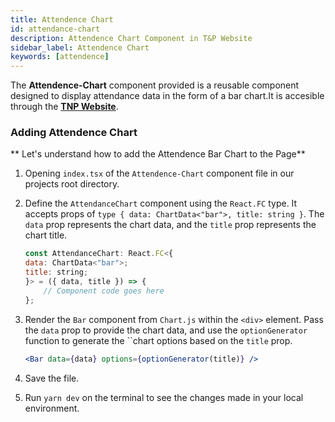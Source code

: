 ```yaml
---
title: Attendence Chart
id: attendance-chart
description: Attendence Chart Component in T&P Website
sidebar_label: Attendence Chart
keywords: [attendence]
---
```


The **Attendence-Chart** component provided is a reusable component designed to display attendance data in the form of a bar chart.It is accesible through the [**TNP Website**](https://tnp.tcetmumbai.in/).

### Adding Attendence Chart 

** Let's understand how to add the Attendence Bar Chart to the Page**

1. Opening `index.tsx` of the `Attendence-Chart` component file in our projects root directory.

2. Define the `AttendanceChart` component using the `React.FC` type. It accepts props of `type { data: ChartData<"bar">, title: string }`. The `data` prop represents the chart data, and the `title` prop represents the chart title.

    ```jsx title="index.tsx" {44-53} showLineNumbers
    const AttendanceChart: React.FC<{
    data: ChartData<"bar">;
    title: string;
    }> = ({ data, title }) => {
        // Component code goes here
    };
    ```

3. Render the `Bar` component from `Chart.js` within the `<div>` element. Pass the `data` prop to provide the chart data, and use the `optionGenerator` function to generate the ``chart options based on the `title` prop.

    ```jsx title="index.tsx" {50} showLineNumbers
    <Bar data={data} options={optionGenerator(title)} />
    ```

4. Save the file. 

5. Run `yarn dev` on the terminal to see the changes made in your local environment. 


